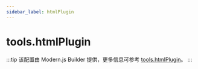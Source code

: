 ```yaml
---
sidebar_label: htmlPlugin
---
```


# tools.htmlPlugin

:::tip
该配置由 Modern.js Builder 提供，更多信息可参考 [tools.htmlPlugin](https://modernjs.dev/builder/api/config-tools.html#tools-htmlplugin)。
:::


<Main />
